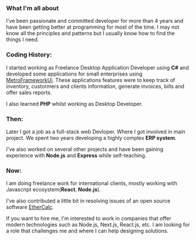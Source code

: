 
<About>

### What I'm all about

I've been passionate and committed developer for more than 4 years and have
been getting better at programming for most of the time. I may not know all
the principles and patterns but I usually know how to find the things I need.

### Coding History:

I started working as Freelance Desktop Application Developer using **C#** and developed some applications for small enterprises
using <a href="https://github.com/thielj/MetroFramework" target="_blank" aria-label="MetroFramework" rel="noopener noreferrer">MetroFrameworkUi</a>. These
applications features were to keep track of inventory, custormers and clients
information, generate invoices, bills and offer sales reports.

I also learned **PHP** whilst working as Desktop Developer.

### Then:

Later I got a job as a full-stack web Devloper. Where I got involved in main project. We spent two years developing a
highly complex **ERP system**.

I've also worked on several other projects and have been gaining experience with **Node.js** and **Express** while self-teaching.

### Now:

I am doing freelance work for international clients, mostly working with Javascript ecosystem(**React**, **Node.js**).

I've also contributed a little bit in resolving issues of an open source software <a href="https://github.com/audreyt/ethercalc" target="_blank" aria-label="Ethercalc" rel="noopener noreferrer">EtherCalc</a>.

If you want to hire me, I'm interested to work in companies that offer modern technologies such as Node.js, Next.js, React.js, etc. I am looking for a role that challenges me and where I can help designing solutions.

</About>
